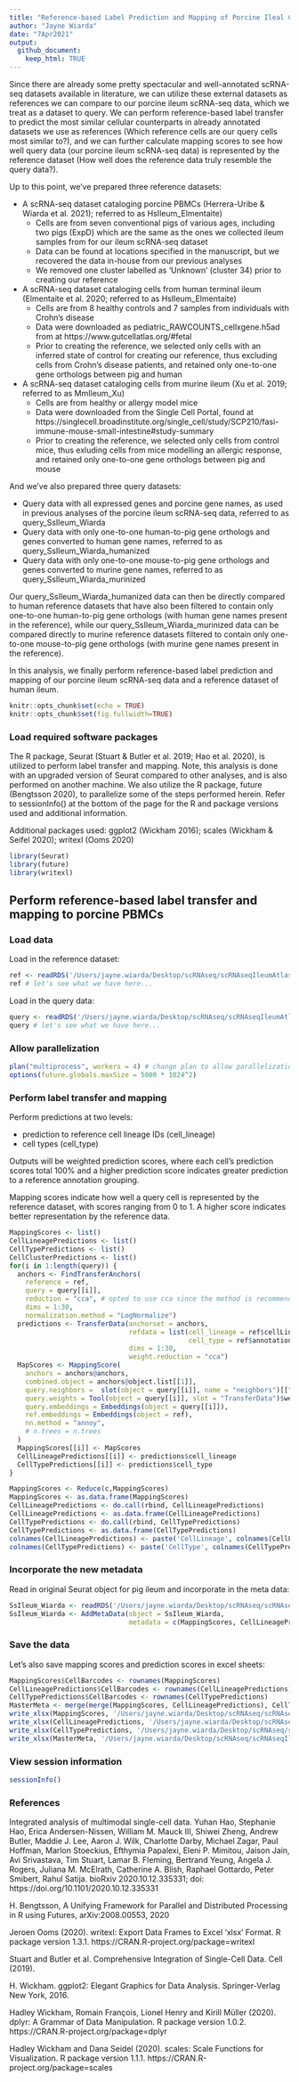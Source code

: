 ```yaml
---
title: "Reference-based Label Prediction and Mapping of Porcine Ileal Cells to Human Ileum"
author: "Jayne Wiarda"
date: "7Apr2021"
output: 
  github_document: 
    keep_html: TRUE
---
```


Since there are already some pretty spectacular and well-annotated scRNA-seq datasets available in literature, we can utilize these external datasets as references we can compare to our porcine ileum scRNA-seq data, which we treat as a dataset to query. We can perform reference-based label transfer to predict the most similar cellular counterparts in already annotated datasets we use as references (Which reference cells are our query cells most similar to?), and we can further calculate mapping scores to see how well query data (our porcine ileum scRNA-seq data) is represented by the reference dataset (How well does the reference data truly resemble the query data?).

Up to this point, we've prepared three reference datasets:

* A scRNA-seq dataset cataloging porcine PBMCs (Herrera-Uribe & Wiarda et al. 2021); referred to as HsIleum_Elmentaite) 
  - Cells are from seven conventional pigs of various ages, including two pigs (ExpD) which are the same as the ones we collected ileum samples from for our ileum scRNA-seq dataset
  - Data can be found at locations specified in the manuscript, but we recovered the data in-house from our previous analyses
  - We removed one cluster labelled as 'Unknown' (cluster 34) prior to creating our reference
* A scRNA-seq dataset cataloging cells from human terminal ileum (Elmentaite et al. 2020; referred to as HsIleum_Elmentaite)
  - Cells are from 8 healthy controls and 7 samples from individuals with Crohn's disease
  - Data were downloaded as pediatric_RAWCOUNTS_cellxgene.h5ad from at https://www.gutcellatlas.org/#fetal
  - Prior to creating the reference, we selected only cells with an inferred state of control for creating our reference, thus excluding cells from Crohn's disease patients, and retained only one-to-one gene orthologs between pig and human
* A scRNA-seq dataset cataloging cells from murine ileum (Xu et al. 2019; referred to as MmIleum_Xu)
  - Cells are from healthy or allergy model mice
  - Data were downloaded from the Single Cell Portal, found at https://singlecell.broadinstitute.org/single_cell/study/SCP210/fasi-immune-mouse-small-intestine#study-summary
  - Prior to creating the reference, we selected only cells from control mice, thus exluding cells from mice modelling an allergic response, and retained only one-to-one gene orthologs between pig and mouse
  
And we've also prepared three query datasets:

* Query data with all expressed genes and porcine gene names, as used in previous analyses of the porcine ileum scRNA-seq data, referred to as query_SsIleum_Wiarda
* Query data with only one-to-one human-to-pig gene orthologs and genes converted to human gene names, referred to as query_SsIleum_Wiarda_humanized
* Query data with only one-to-one mouse-to-pig gene orthologs and genes converted to murine gene names, referred to as query_SsIleum_Wiarda_murinized

Our query_SsIleum_Wiarda_humanized data can then be directly compared to human reference datasets that have also been filtered to contain only one-to-one human-to-pig gene orthologs (with human gene names present in the reference), while our query_SsIleum_Wiarda_murinized data can be compared directly to murine reference datasets filtered to contain only one-to-one mouse-to-pig gene orthologs (with murine gene names present in the reference).

In this analysis, we finally perform reference-based label prediction and mapping of our porcine ileum scRNA-seq data and a reference dataset of human ileum.

```r
knitr::opts_chunk$set(echo = TRUE)
knitr::opts_chunk$set(fig.fullwidth=TRUE)
```

### Load required software packages

The R package, Seurat (Stuart & Butler et al. 2019; Hao et al. 2020), is utilized to perform label transfer and mapping. Note, this analysis is done with an upgraded version of Seurat compared to other analyses, and is also performed on another machine. We also utilize the R package, future (Bengtsson 2020), to parallelize some of the steps performed herein. Refer to sessionInfo() at the bottom of the page for the R and package versions used and additional information.

Additional packages used: ggplot2 (Wickham 2016); scales (Wickham & Seifel 2020); writexl (Ooms 2020)

```r
library(Seurat)
library(future)
library(writexl)
```

## Perform reference-based label transfer and mapping to porcine PBMCs

### Load data

Load in the reference dataset:

```r
ref <- readRDS('/Users/jayne.wiarda/Desktop/scRNAseq/scRNAseqIleumAtlas/Ileum/ReferenceData/Elmentaite_HsIleum/reference_HsIleum_Elmentaite.rds') 
ref # let's see what we have here...
```

Load in the query data:

```r
query <- readRDS('/Users/jayne.wiarda/Desktop/scRNAseq/scRNAseqIleumAtlas/Ileum/QueryData/query_SsIleum_Wiarda_humanized.rds')
query # let's see what we have here...
```

### Allow parallelization 

```r
plan("multiprocess", workers = 4) # change plan to allow parallelization with 4 workers
options(future.globals.maxSize = 5000 * 1024^2)
```


### Perform label transfer and mapping

Perform predictions at two levels: 

* prediction to reference cell lineage IDs (cell_lineage)
* cell types (cell_type)

Outputs will be weighted prediction scores, where each cell's prediction scores total 100% and a higher prediction score indicates greater prediction to a reference annotation grouping.

Mapping scores indicate how well a query cell is represented by the reference dataset, with scores ranging from 0 to 1. A higher score indicates better representation by the reference data.

```r
MappingScores <- list()
CellLineagePredictions <- list()
CellTypePredictions <- list()
CellClusterPredictions <- list()
for(i in 1:length(query)) {
  anchors <- FindTransferAnchors(
    reference = ref,
    query = query[[i]],
    reduction = "cca", # opted to use cca since the method is recommended for cross-species mapping 
    dims = 1:30, 
    normalization.method = "LogNormalize")
  predictions <- TransferData(anchorset = anchors, 
                              refdata = list(cell_lineage = ref$cellLineage, 
                                             cell_type = ref$annotation_V2), # predict query dataset IDs at level of reference data's cluster, lineage, and cell type classifications
                              dims = 1:30,
                              weight.reduction = "cca")
  MapScores <- MappingScore(
    anchors = anchors@anchors,
    combined.object = anchors@object.list[[1]],
    query.neighbors =  slot(object = query[[i]], name = "neighbors")[["query_ref.nn"]],
    query.weights = Tool(object = query[[i]], slot = "TransferData")$weights.matrix,
    query.embeddings = Embeddings(object = query[[i]]),
    ref.embeddings = Embeddings(object = ref),
    nn.method = "annoy",
    # n.trees = n.trees
  )
  MappingScores[[i]] <- MapScores
  CellLineagePredictions[[i]] <- predictions$cell_lineage
  CellTypePredictions[[i]] <- predictions$cell_type
} 

MappingScores <- Reduce(c,MappingScores)
MappingScores <- as.data.frame(MappingScores)
CellLineagePredictions <- do.call(rbind, CellLineagePredictions)
CellLineagePredictions <- as.data.frame(CellLineagePredictions)
CellTypePredictions <- do.call(rbind, CellTypePredictions)
CellTypePredictions <- as.data.frame(CellTypePredictions)
colnames(CellLineagePredictions) <- paste('CellLineage', colnames(CellLineagePredictions), sep = "_")
colnames(CellTypePredictions) <- paste('CellType', colnames(CellTypePredictions), sep = "_")
```

### Incorporate the new metadata

Read in original Seurat object for pig ileum and incorporate in the meta data:

```r
SsIleum_Wiarda <- readRDS('/Users/jayne.wiarda/Desktop/scRNAseq/scRNAseqIleumAtlas/Ileum/Seurat/IleumAtlasAll.rds')
SsIleum_Wiarda <- AddMetaData(object = SsIleum_Wiarda, 
                              metadata = c(MappingScores, CellLineagePredictions, CellTypePredictions))
```

### Save the data

Let's also save mapping scores and prediction scores in excel sheets:

```r
MappingScores$CellBarcodes <- rownames(MappingScores)
CellLineagePredictions$CellBarcodes <- rownames(CellLineagePredictions)
CellTypePredictions$CellBarcodes <- rownames(CellTypePredictions)
MasterMeta <- merge(merge(MappingScores, CellLineagePredictions), CellTypePredictions) # create a master file with all the information as well
write_xlsx(MappingScores, '/Users/jayne.wiarda/Desktop/scRNAseq/scRNAseqIleumAtlas/Ileum/MappingResults/HsIleum_Elmentaite_MappingScores.xlsx')
write_xlsx(CellLineagePredictions, '/Users/jayne.wiarda/Desktop/scRNAseq/scRNAseqIleumAtlas/Ileum/MappingResults/HsIleum_Elmentaite_CellLineagePredictions.xlsx')
write_xlsx(CellTypePredictions, '/Users/jayne.wiarda/Desktop/scRNAseq/scRNAseqIleumAtlas/Ileum/MappingResults/HsIleum_Elmentaite_CellTypePredictions.xlsx')
write_xlsx(MasterMeta, '/Users/jayne.wiarda/Desktop/scRNAseq/scRNAseqIleumAtlas/Ileum/MappingResults/HsIleum_Elmentaite_MasterMeta_PredictionMapping.xlsx')
```

### View session information

```r
sessionInfo()
```

### References

Integrated analysis of multimodal single-cell data. Yuhan Hao, Stephanie Hao, Erica Andersen-Nissen, William M. Mauck III, Shiwei Zheng, Andrew Butler, Maddie J. Lee, Aaron J. Wilk, Charlotte Darby, Michael Zagar, Paul Hoffman, Marlon Stoeckius, Efthymia Papalexi, Eleni P. Mimitou, Jaison Jain, Avi Srivastava, Tim Stuart, Lamar B. Fleming, Bertrand Yeung, Angela J. Rogers, Juliana M. McElrath, Catherine A. Blish, Raphael Gottardo, Peter Smibert, Rahul Satija. bioRxiv 2020.10.12.335331; doi: https://doi.org/10.1101/2020.10.12.335331

H. Bengtsson, A Unifying Framework for Parallel and Distributed Processing in R using Futures, arXiv:2008.00553, 2020

Jeroen Ooms (2020). writexl: Export Data Frames to Excel 'xlsx' Format. R package version 1.3.1. https://CRAN.R-project.org/package=writexl
 
Stuart and Butler et al. Comprehensive Integration of Single-Cell Data. Cell (2019).

H. Wickham. ggplot2: Elegant Graphics for Data Analysis. Springer-Verlag New York, 2016.

Hadley Wickham, Romain François, Lionel Henry and Kirill Müller (2020). dplyr: A Grammar of Data Manipulation. R package version 1.0.2. https://CRAN.R-project.org/package=dplyr

Hadley Wickham and Dana Seidel (2020). scales: Scale Functions for Visualization. R package version 1.1.1. https://CRAN.R-project.org/package=scales
